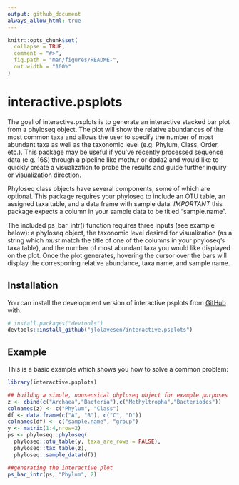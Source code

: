 ```yaml
---
output: github_document
always_allow_html: true
---
```


<!-- README.md is generated from README.Rmd. Please edit that file -->

```r
knitr::opts_chunk$set(
  collapse = TRUE,
  comment = "#>",
  fig.path = "man/figures/README-",
  out.width = "100%"
)
```

# interactive.psplots

<!-- badges: start -->
<!-- badges: end -->

The goal of interactive.psplots is to generate an interactive stacked bar plot
from a phyloseq object. The plot will show the relative abundances of the most 
common taxa and allows the user to specify the number of most abundant taxa as
well as the taxonomic level (e.g. Phylum, Class, Order, etc.). This package may
be useful if you've recently processed sequence data (e.g. 16S) through a pipeline
like mothur or dada2 and would like to quickly create a visualization to probe 
the results and guide further inquiry or visualization direction.

Phyloseq class objects have several components, some of which are optional. This
package requires your phyloseq to include an OTU table, an assigned taxa table,
and a data frame with sample data. *IMPORTANT* this package expects a column in
your sample data to be titled "sample.name". 

The included ps_bar_intr() function requires three inputs (see example below): a phyloseq
object, the taxonomic level desired for visualization (as a string which *must* match
the title of one of the columns in your phyloseq's taxa table), and the number of 
most abundant taxa you would like displayed on the plot. Once the plot generates,
hovering the cursor over the bars will display the corresponing relative abundance, 
taxa name, and sample name.

## Installation

You can install the development version of interactive.psplots from [GitHub](https://github.com/) with:

``` r
# install.packages("devtools")
devtools::install_github("jlolavesen/interactive.psplots")
```

## Example

This is a basic example which shows you how to solve a common problem:

```r
library(interactive.psplots)

## buildng a simple, nonsensical phyloseq object for example purposes
z <- cbind(c("Archaea","Bacteria"),c("Methyltropha","Bacteriodes"))
colnames(z) <- c("Phylum", "Class")
df <- data.frame(c("A", "B"), c("C", "D"))
colnames(df) <- c("sample.name", "group")
y <- matrix(1:4,nrow=2)
ps <- phyloseq::phyloseq(
  phyloseq::otu_table(y, taxa_are_rows = FALSE),
  phyloseq::tax_table(z),
  phyloseq::sample_data(df))

##generating the interactive plot
ps_bar_intr(ps, "Phylum", 2)
```


